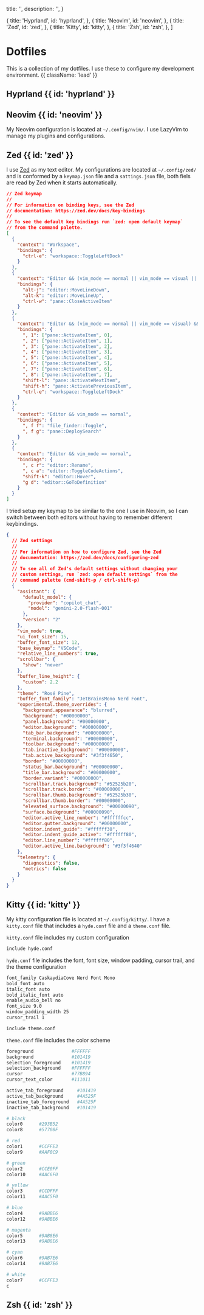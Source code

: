 
  title: '',
  description: '',
}

  { title: 'Hyprland', id: 'hyprland', },
  { title: 'Neovim', id: 'neovim', },
  { title: 'Zed', id: 'zed', },
  { title: 'Kitty', id: 'kitty', },
  { title: 'Zsh', id: 'zsh', },
]

<HeroPattern />

# Dotfiles

This is a collection of my dotfiles. I use these to configure my development environment. {{ className: 'lead' }}

## Hyprland {{ id: 'hyprland' }}
## Neovim {{ id: 'neovim' }}

My Neovim configuration is located at `~/.config/nvim/`. I use LazyVim to manage my plugins and configurations.



## Zed {{ id: 'zed' }}

I use [Zed](https://zed.dev/) as my text editor. My configurations are located at `~/.config/zed/` and is conformed by a `keymap.json` file and a `sattings.json` file, both fiels are read by Zed when it starts automatically.

```json {{ title: 'keymap.json' }}
// Zed keymap
//
// For information on binding keys, see the Zed
// documentation: https://zed.dev/docs/key-bindings
//
// To see the default key bindings run `zed: open default keymap`
// from the command palette.
[
  {
    "context": "Workspace",
    "bindings": {
      "ctrl-e": "workspace::ToggleLeftDock"
    }
  },
  {
    "context": "Editor && (vim_mode == normal || vim_mode == visual || vim_mode == insert) && !VimWaiting && !menu",
    "bindings": {
      "alt-j": "editor::MoveLineDown",
      "alt-k": "editor::MoveLineUp",
      "ctrl-w": "pane::CloseActiveItem"
    }
  },
  {
    "context": "Editor && (vim_mode == normal || vim_mode == visual) && !VimWaiting && !menu",
    "bindings": {
      ", 1": ["pane::ActivateItem", 0],
      ", 2": ["pane::ActivateItem", 1],
      ", 3": ["pane::ActivateItem", 2],
      ", 4": ["pane::ActivateItem", 3],
      ", 5": ["pane::ActivateItem", 4],
      ", 6": ["pane::ActivateItem", 5],
      ", 7": ["pane::ActivateItem", 6],
      ", 8": ["pane::ActivateItem", 7],
      "shift-l": "pane::ActivateNextItem",
      "shift-h": "pane::ActivatePreviousItem",
      "ctrl-e": "workspace::ToggleLeftDock"
    }
  },
  {
    "context": "Editor && vim_mode == normal",
    "bindings": {
      ", f f": "file_finder::Toggle",
      ", f g": "pane::DeploySearch"
    }
  },
  {
    "context": "Editor && vim_mode == normal",
    "bindings": {
      ", c r": "editor::Rename",
      ", c a": "editor::ToggleCodeActions",
      "shift-k": "editor::Hover",
      "g d": "editor::GoToDefinition"
    }
  }
]
```

I tried setup my keymap to be similar to the one I use in Neovim, so I can switch between both editors without having to remember different keybindings.

```json {{ title: 'settings.json' }}
{
  // Zed settings
  //
  // For information on how to configure Zed, see the Zed
  // documentation: https://zed.dev/docs/configuring-zed
  //
  // To see all of Zed's default settings without changing your
  // custom settings, run `zed: open default settings` from the
  // command palette (cmd-shift-p / ctrl-shift-p)
  {
    "assistant": {
      "default_model": {
        "provider": "copilot_chat",
        "model": "gemini-2.0-flash-001"
      },
      "version": "2"
    },
    "vim_mode": true,
    "ui_font_size": 15,
    "buffer_font_size": 12,
    "base_keymap": "VSCode",
    "relative_line_numbers": true,
    "scrollbar": {
      "show": "never"
    },
    "buffer_line_height": {
      "custom": 2.2
    },
    "theme": "Rosé Pine",
    "buffer_font_family": "JetBrainsMono Nerd Font",
    "experimental.theme_overrides": {
      "background.appearance": "blurred",
      "background": "#00000000",
      "panel.background": "#00000000",
      "editor.background": "#00000000",
      "tab_bar.background": "#00000000",
      "terminal.background": "#00000000",
      "toolbar.background": "#00000000",
      "tab.inactive_background": "#00000000",
      "tab.active_background": "#3f3f4650",
      "border": "#00000000",
      "status_bar.background": "#00000000",
      "title_bar.background": "#00000000",
      "border.variant": "#00000000",
      "scrollbar.track.background": "#52525b20",
      "scrollbar.track.border": "#00000000",
      "scrollbar.thumb.background": "#52525b30",
      "scrollbar.thumb.border": "#00000000",
      "elevated_surface.background": "#00000090",
      "surface.background": "#00000090",
      "editor.active_line_number": "#ffffffcc",
      "editor.gutter.background": "#00000000",
      "editor.indent_guide": "#ffffff30",
      "editor.indent_guide_active": "#ffffff80",
      "editor.line_number": "#ffffff80",
      "editor.active_line.background": "#3f3f4640"
    },
    "telemetry": {
      "diagnostics": false,
      "metrics": false
    }
  }
}
```

## Kitty {{ id: 'kitty' }}

My kitty configuration file is located at `~/.config/kitty/`. I have a `kitty.conf` file that includes a `hyde.conf` file and a `theme.conf` file.

`kitty.conf` file includes my custom configuration

```bash {{ title: 'kitty.confg' }}
include hyde.conf
```

`hyde.conf` file includes the font, font size, window padding, cursor trail, and the theme configuration

```bash {{ title: 'hyde.confg' }}
font_family CaskaydiaCove Nerd Font Mono
bold_font auto
italic_font auto
bold_italic_font auto
enable_audio_bell no
font_size 9.0
window_padding_width 25
cursor_trail 1

include theme.conf
```

`theme.conf` file includes the color scheme

```bash {{ title: 'theme.conf' }}
foreground              #FFFFFF
background              #101419
selection_foreground    #101419
selection_background    #FFFFFF
cursor                  #77B894
cursor_text_color       #111011

active_tab_foreground     #101419
active_tab_background     #4A525F
inactive_tab_foreground   #4A525F
inactive_tab_background   #101419

# black
color0      #293B52
color8      #57708F

# red
color1      #CCFFE3
color9      #AAF0C9

# green
color2      #CCE0FF
color10     #AAC6F0

# yellow
color3      #CCDFFF
color11     #AAC5F0

# blue
color4      #9ABBE6
color12     #9ABBE6

# magenta
color5      #9AB8E6
color13     #9AB8E6

# cyan
color6      #9AB7E6
color14     #9AB7E6

# white
color7      #CCFFE3
c
```

## Zsh {{ id: 'zsh' }}

